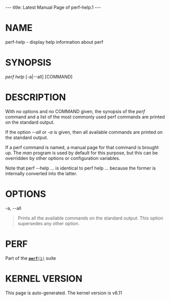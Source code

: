 ---
title: Latest Manual Page of perf-help.1
---


= NAME =

perf-help - display help information about perf

= SYNOPSIS =

''perf help'' [-a|--all] [COMMAND]

= DESCRIPTION =

With no options and no COMMAND given, the synopsis of the ''perf'' command and a list of the most commonly used perf commands are printed on the standard output.

If the option ''--all'' or ''-a'' is given, then all available commands are printed on the standard output.

If a perf command is named, a manual page for that command is brought up. The ''man'' program is used by default for this purpose, but this can be overridden by other options or configuration variables.

Note that perf --help ... is identical to perf help ... because the former is internally converted into the latter.

= OPTIONS =

-a, --all

<blockquote>Prints all the available commands on the standard output. This option supersedes any other option.
</blockquote>
= PERF =

Part of the [[Latest Manual Page of perf.1|<tt>'''perf'''(1)</tt>]] suite


= KERNEL VERSION =

This page is auto-generated.  The kernel version is v6.11